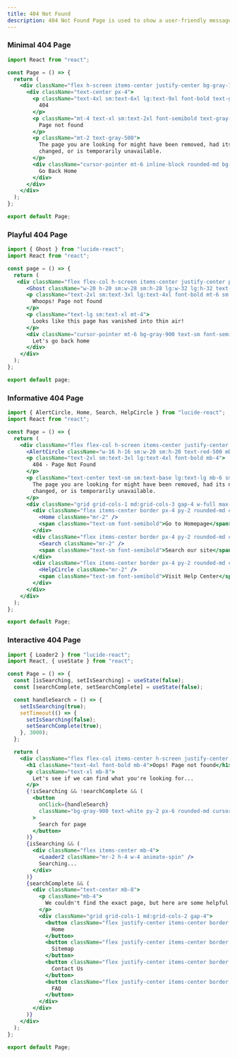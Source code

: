 ```yaml
---
title: 404 Not Found
description: 404 Not Found Page is used to show a user-friendly message when the user tries to access a page that does not exist.
---
```


### Minimal 404 Page
<Preview>
<Minimal404Section />
</Preview>

```jsx	showLineNumbers
import React from "react";

const Page = () => {
  return (
    <div className="flex h-screen items-center justify-center bg-gray-100">
      <div className="text-center px-4">
        <p className="text-4xl sm:text-6xl lg:text-9xl font-bold text-gray-800">
          404
        </p>
        <p className="mt-4 text-xl sm:text-2xl font-semibold text-gray-600">
          Page not found
        </p>
        <p className="mt-2 text-gray-500">
          The page you are looking for might have been removed, had its name
          changed, or is temporarily unavailable.
        </p>
        <div className="cursor-pointer mt-6 inline-block rounded-md bg-black px-6 py-2 text-sm font-semibold text-white">
          Go Back Home
        </div>
      </div>
    </div>
  );
};

export default Page;
```

### Playful 404 Page
<Preview>
<Playful404Section />
</Preview>

```jsx showLineNumbers
import { Ghost } from "lucide-react";
import React from "react";

const page = () => {
  return (
   <div className="flex flex-col h-screen items-center justify-center py-10 sm:py-16 lg:py-20">
      <Ghost className="w-20 h-20 sm:w-28 sm:h-28 lg:w-32 lg:h-32 text-black animate-bounce" />
      <p className="text-2xl sm:text-3xl lg:text-4xl font-bold mt-6 sm:mt-8">
        Whoops! Page not found
      </p>
      <p className="text-lg sm:text-xl mt-4">
        Looks like this page has vanished into thin air!
      </p>
      <div className="cursor-pointer mt-6 bg-gray-900 text-sm font-semibold text-white py-2 px-6 rounded-md">
        Let's go back home
      </div>
    </div>
  );
};

export default page;
```

### Informative 404 Page
<Preview>
<Informative404Section />
</Preview>

```jsx showLineNumbers
import { AlertCircle, Home, Search, HelpCircle } from "lucide-react";
import React from "react";

const Page = () => {
  return (
    <div className="flex flex-col h-screen items-center justify-center py-10 sm:py-16 lg:py-20 px-4">
      <AlertCircle className="w-16 h-16 sm:w-20 sm:h-20 text-red-500 mb-6 sm:mb-8" />
      <p className="text-2xl sm:text-3xl lg:text-4xl font-bold mb-4">
        404 - Page Not Found
      </p>
      <p className="text-center text-sm sm:text-base lg:text-lg mb-6 sm:mb-8 max-w-md">
        The page you are looking for might have been removed, had its name
        changed, or is temporarily unavailable.
      </p>
      <div className="grid grid-cols-1 md:grid-cols-3 gap-4 w-full max-w-xl">
        <div className="flex items-center border px-4 py-2 rounded-md cursor-pointer hover:bg-gray-50">
          <Home className="mr-2" />
          <span className="text-sm font-semibold">Go to Homepage</span>
        </div>
        <div className="flex items-center border px-4 py-2 rounded-md cursor-pointer hover:bg-gray-50">
          <Search className="mr-2" />
          <span className="text-sm font-semibold">Search our site</span>
        </div>
        <div className="flex items-center border px-4 py-2 rounded-md cursor-pointer hover:bg-gray-50">
          <HelpCircle className="mr-2" />
          <span className="text-sm font-semibold">Visit Help Center</span>
        </div>
      </div>
    </div>
  );
};

export default Page;
```

### Interactive 404 Page
<Preview>
<Interactive404Section />
</Preview>

```jsx showLineNumbers
import { Loader2 } from "lucide-react";
import React, { useState } from "react";

const Page = () => {
  const [isSearching, setIsSearching] = useState(false);
  const [searchComplete, setSearchComplete] = useState(false);

  const handleSearch = () => {
    setIsSearching(true);
    setTimeout(() => {
      setIsSearching(false);
      setSearchComplete(true);
    }, 3000);
  };

  return (
    <div className="flex flex-col items-center h-screen justify-center py-20 px-4">
      <h1 className="text-4xl font-bold mb-4">Oops! Page not found</h1>
      <p className="text-xl mb-8">
        Let's see if we can find what you're looking for...
      </p>
      {!isSearching && !searchComplete && (
        <button
          onClick={handleSearch}
          className="bg-gray-900 text-white py-2 px-6 rounded-md cursor-pointer"
        >
          Search for page
        </button>
      )}
      {isSearching && (
        <div className="flex items-center mb-4">
          <Loader2 className="mr-2 h-4 w-4 animate-spin" />
          Searching...
        </div>
      )}
      {searchComplete && (
        <div className="text-center mb-8">
          <p className="mb-4">
            We couldn't find the exact page, but here are some helpful links:
          </p>
          <div className="grid grid-cols-1 md:grid-cols-2 gap-4">
            <button className="flex justify-center items-center border px-4 py-2 rounded-md cursor-pointer hover:bg-gray-50">
              Home
            </button>
            <button className="flex justify-center items-center border px-4 py-2 rounded-md cursor-pointer hover:bg-gray-50">
              Sitemap
            </button>
            <button className="flex justify-center items-center border px-4 py-2 rounded-md cursor-pointer hover:bg-gray-50">
              Contact Us
            </button>
            <button className="flex justify-center items-center border px-4 py-2 rounded-md cursor-pointer hover:bg-gray-50">
              FAQ
            </button>
          </div>
        </div>
      )}
    </div>
  );
};

export default Page;
```